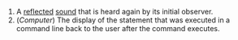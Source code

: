 #A [[reflect]]ed [[sound]] that is heard again by its initial observer.
#(''Computer'') The display of the statement that was executed in a command line back to the user after the command executes.